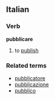 ==Italian==
===Verb===
'''pubblicare'''

# to [[publish]]

===Related terms===
*[[pubblicatore]]
*[[pubblicazione]]
*[[pubblico]]